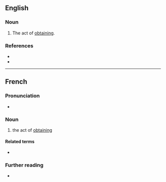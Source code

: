 ==English==

===Noun===
{{en-noun|-}}

# {{lb|en|rare|science|legal}} The act of [[obtain]]ing.
#: {{syn|en|acquiral|acquiring|acquisition|getting|obtainment|obtainal|obtainance}}

===References===
* {{R:Bailey Dictionary|url=https://books.google.com/books?id=DtbzjHUHvAwC&pg=PP597|column=2}}
* {{R:WordNet 2006}}

----

==French==

===Pronunciation===
* {{audio|fr|LL-Q150 (fra)-WikiLucas00-obtention.wav|Audio}}

===Noun===
{{fr-noun|f}}
# the act of [[obtain]]ing

====Related terms====
* {{l|fr|obtenir}}

===Further reading===
* {{R:TLFi}}